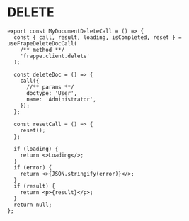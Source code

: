 # DELETE

```tsx copy
export const MyDocumentDeleteCall = () => {
  const { call, result, loading, isCompleted, reset } = useFrapeDeleteDocCall(
    /** method **/
    'frappe.client.delete'
  );

  const deleteDoc = () => {
    call({
      //** params **/
      doctype: 'User',
      name: 'Administrator',
    });
  };

  const resetCall = () => {
    reset();
  };

  if (loading) {
    return <>Loading</>;
  }
  if (error) {
    return <>{JSON.stringify(error)}</>;
  }
  if (result) {
    return <p>{result}</p>;
  }
  return null;
};
```